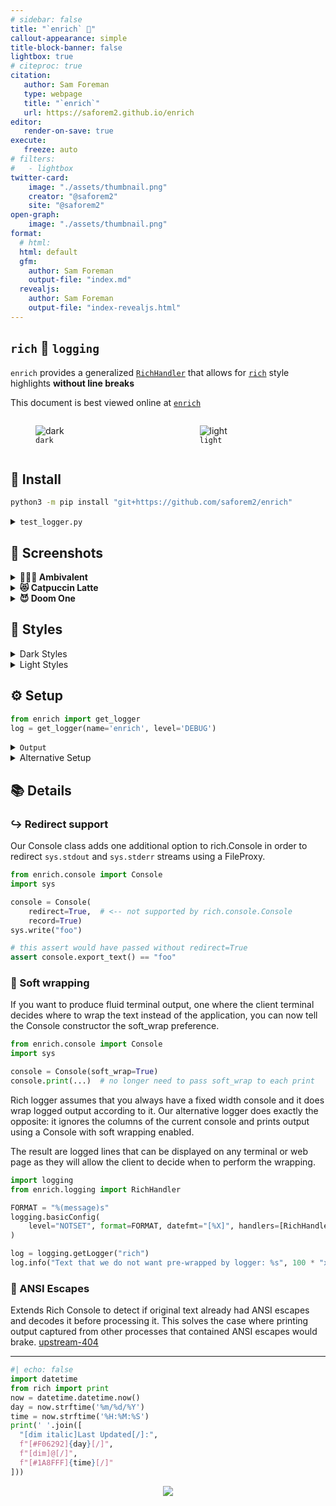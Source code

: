 ```yaml
---
# sidebar: false
title: "`enrich` 💸"
callout-appearance: simple
title-block-banner: false
lightbox: true
# citeproc: true
citation:
   author: Sam Foreman
   type: webpage
   title: "`enrich`"
   url: https://saforem2.github.io/enrich
editor:
   render-on-save: true
execute:
   freeze: auto
# filters:
#   - lightbox
twitter-card:
    image: "./assets/thumbnail.png"
    creator: "@saforem2"
    site: "@saforem2"
open-graph:
    image: "./assets/thumbnail.png"
format:
  # html:
  html: default
  gfm:
    author: Sam Foreman
    output-file: "index.md"
  revealjs:
    author: Sam Foreman
    output-file: "index-revealjs.html"
---
```


## `rich` 🤝 `logging`

`enrich` provides a generalized
[`RichHandler`](https://github.com/saforem2/enrich/blob/main/src/enrich/handler.py#L28) that allows
for [`rich`](https://github.com/Textualize/rich) style highlights **without line breaks**


::: {.callout-tip icon=false title='[💡 Tip]{style="color: var(--ansi-green);"}' collapse="false" style="text-align: left!important; width:100%; border: none!important; border-color: var(--dim-text)!important; background-color: var(--bg-transparent); opacity:100%; border-left: 2px solid var(--ansi-green)!important; border-radius: 0pt!important;"}

This document is best viewed online at [`enrich`](https://saforem2.github.io/enrich)

:::

<!-- ::: {layout="[[35, -5, 35]]" layout-valign="bottom" style="display: flex; text-align:center; align-items: flex-end;"} -->

:::: {.columns style="display:flex;"}

::: {.column width="35%"}
![`dark`](https://github.com/saforem2/enrich/blob/main/assets/dark.png?raw=true){#fig-dark .stretch}
:::

::: {.column width="35%"}
![`light`](https://github.com/saforem2/enrich/blob/main/assets/light.png?raw=true){#fig-light .stretch}
:::

::::

## 🧩 Install

```bash
python3 -m pip install "git+https://github.com/saforem2/enrich"
```

<details closed><summary><code>test_logger.py</code></summary>

```python
from enrich import get_logger
log = get_logger(name='test', level='DEBUG')
log.debug('debug')
log.info('info')
log.warning('warning')
log.error('error')
log.critical('critical')
```

<details closed><summary><code>Output</code>:</summary>

::: {.cell-output .cell-output-display style="font-family:monospace!important;"}
<pre style="white-space:pre;overflow-x:auto;line-height:normal;font-family:monospace;">
<span style="color:var(--ansi-black);">[</span><span style="color:var(--ansi-black-bright);">2024-01-28 </span><span style="color:var(--ansi-black-bright);">11:13:30</span><span style="color:var(--ansi-black);">]</span><span style="color:var(--ansi-black);">[</span><b><span style="color:var(--ansi-green);">DEBUG</span></b><span style="color:var(--ansi-black);">]</span><span style="color:var(--ansi-black);">[</span><i><span style="color:var(--ansi-cyan);">test_logger</span></i><span style="color:var(--ansi-green-bright)">:</span><span style="color:var(--ansi-black);">24</span><span style="color:var(--ansi-black);">]</span><b><span style="color:var(--ansi-yellow-bright);"> - </span></b>debug  
<span style="color:var(--ansi-black);">[</span><span style="color:var(--ansi-black-bright);">2024-01-28 </span><span style="color:var(--ansi-black-bright);">11:13:30</span><span style="color:var(--ansi-black);">]</span><span style="color:var(--ansi-black);">[</span><b><span style="color:var(--ansi-blue);">INFO</span></b><span style="color:var(--ansi-black);">]</span><span style="color:var(--ansi-black);">[</span><i><span style="color:var(--ansi-cyan);">test_logger</span></i><span style="color:var(--ansi-green-bright)">:</span><span style="color:var(--ansi-black);">25</span><span style="color:var(--ansi-black);">]</span><b><span style="color:var(--ansi-yellow-bright);"> - </span></b>info  
<span style="color:var(--ansi-black);">[</span><span style="color:var(--ansi-black-bright);">2024-01-28 </span><span style="color:var(--ansi-black-bright);">11:13:30</span><span style="color:var(--ansi-black);">]</span><span style="color:var(--ansi-black);">[</span><span style="color:var(--ansi-yellow);">WARNING</span><span style="color:var(--ansi-black);">]</span><span style="color:var(--ansi-black);">[</span><i><span style="color:var(--ansi-cyan);">test_logger</span></i><span style="color:var(--ansi-green-bright)">:</span><span style="color:var(--ansi-black);">26</span><span style="color:var(--ansi-black);">]</span><b><span style="color:var(--ansi-yellow-bright);"> - </span></b>warning  
<span style="color:var(--ansi-black);">[</span><span style="color:var(--ansi-black-bright);">2024-01-28 </span><span style="color:var(--ansi-black-bright);">11:13:30</span><span style="color:var(--ansi-black);">]</span><span style="color:var(--ansi-black);">[</span><b><span style="color:var(--ansi-red);">ERROR</span></b><span style="color:var(--ansi-black);">]</span><span style="color:var(--ansi-black);">[</span><i><span style="color:var(--ansi-cyan);">test_logger</span></i><span style="color:var(--ansi-green-bright)">:</span><span style="color:var(--ansi-black);">27</span><span style="color:var(--ansi-black);">]</span><b><span style="color:var(--ansi-yellow-bright);"> - </span></b>error  
<span style="color:var(--ansi-black);">[</span><span style="color:var(--ansi-black-bright)">2024-01-28 </span><span style="color:var(--ansi-black-bright)">11:13:30</span><span style="color:var(--ansi-black);">]</span><span style="color:var(--ansi-black);">[</span><b><span style="color:var(--black000); background-color: var(--ansi-red-bright);">CRITICAL</span></b><span style="color:var(--ansi-black);">]</span><span style="color:var(--ansi-black);">[</span><i><span style="color:var(--ansi-cyan);">test_logger</span></i><span style="color:var(--ansi-green-bright)">:</span><span style="color:var(--ansi-black);">28</span><span style="color:var(--ansi-black);">]</span><b><span style="color:var(--ansi-yellow-bright);"> - </span></b>critical
</pre>
:::

</details>

</details>

##  📸 Screenshots

<details><summary><b>🤷🏻‍♂️  Ambivalent</b></summary>

![ambivalent](https://github.com/saforem2/enrich/blob/main/assets/logs/amvbivalent.png?raw=true){.stretch}

![ambivalent-transparent](https://github.com/saforem2/enrich/blob/main/assets/logs/ambivalent-transparent.png?raw=true){.stretch}

</details>

<details><summary><b>😻 Catpuccin Latte</b></summary>

![catpuccin-latte](https://github.com/saforem2/enrich/blob/main/assets/logs/catpuccin-latte.png?raw=true){.stretch}
![catpuccin-latte-transparent](https://github.com/saforem2/enrich/blob/main/assets/logs/catpuccin-latte-transparent.png?raw=true){.stretch}

</details>

<details><summary><b>😈 Doom One</b></summary>

![doom-one](https://github.com/saforem2/enrich/blob/main/assets/logs/doom-one.png?raw=true){.stretch}
![doom-one-transparent](https://github.com/saforem2/enrich/blob/main/assets/logs/doom-one-transparent.png?raw=true){.stretch}

</details>

## 💅  Styles

<details closed><summary>Dark Styles</summary>

![dark-styles](./assets/styles-dark.png){#fig-dark-styles .stretch}

</details>

<details closed><summary>Light Styles</summary>

![light-styles](./assets/styles-light.png){#fig-light-styles .stretch}

</details>


</details>


<!-- <details closed><summary>Screenshot:</summary> -->
<!---->
<!-- ::: {#fig-test-logger} -->
<!---->
<!-- ![`test_logger.py`](./assets/test_logger.png){.stretch} -->
<!---->
<!-- ::: -->
<!---->
<!-- </details> -->

## ⚙️  Setup


```python
from enrich import get_logger
log = get_logger(name='enrich', level='DEBUG')
```

<details><summary><code>Output</code></summary>

```python
log.debug('debug')
log.info('info')
log.warning('warning')
log.error('error')
log.critical('critical')
[2024-01-28 11:04:50][DEBUG][ipython:1] - debug
[2024-01-28 11:04:50][INFO][ipython:2] - info
[2024-01-28 11:04:50][WARNING][ipython:3] - warning
[2024-01-28 11:04:50][ERROR][ipython:4] - error
[2024-01-28 11:04:50][CRITICAL][ipython:5] - critical
```

</details>

<details><summary>Alternative Setup</summary>

- `logging.config.dictConfig(...)`:

    ```python
    import yaml
    with Path('logconf.yaml').open('r') as stream:
        config = yaml.load(stream, Loader=yaml.FullLoader)
    log_config = logging.config.dictConfig(config)
    log = logging.getLogger(__name__)
    log.setLevel('INFO')
    ```

- Where `logconf.yaml`:

    ```yaml
    ---
    # logconf.yaml
    handlers:
      term:
        class: enrich.handler.RichHandler
        show_time: true
        show_level: true
        enable_link_path: false
        level: DEBUG
    root:
      handlers: [term]
    disable_existing_loggers: false
    ...
    ```

</details>

## 📚 Details

### ↪️  Redirect support

Our Console class adds one additional option to rich.Console in order to
redirect `sys.stdout` and `sys.stderr` streams using a FileProxy.

```python
from enrich.console import Console
import sys

console = Console(
    redirect=True,  # <-- not supported by rich.console.Console
    record=True)
sys.write("foo")

# this assert would have passed without redirect=True
assert console.export_text() == "foo"
```

### 🌯 Soft wrapping

If you want to produce fluid terminal output, one where the client terminal
decides where to wrap the text instead of the application, you can now
tell the Console constructor the soft_wrap preference.

```python
from enrich.console import Console
import sys

console = Console(soft_wrap=True)
console.print(...)  # no longer need to pass soft_wrap to each print
```

Rich logger assumes that you always have a fixed width console and it does
wrap logged output according to it. Our alternative logger does exactly the
opposite: it ignores the columns of the current console and prints output
using a Console with soft wrapping enabled.

The result are logged lines that can be displayed on any terminal or web
page as they will allow the client to decide when to perform the wrapping.

```python
import logging
from enrich.logging import RichHandler

FORMAT = "%(message)s"
logging.basicConfig(
    level="NOTSET", format=FORMAT, datefmt="[%X]", handlers=[RichHandler()]
)

log = logging.getLogger("rich")
log.info("Text that we do not want pre-wrapped by logger: %s", 100 * "x")
```

### 💾 ANSI Escapes

Extends Rich Console to detect if original text already had ANSI escapes and
decodes it before processing it. This solves the case where printing
output captured from other processes that contained ANSI escapes would brake.
[upstream-404](https://github.com/willmcgugan/rich/discussions/404)

</details>

---

::: {.callout-tip icon=false title='[❤️‍🩹 Status]{style="color: var(--ansi-red);"}' collapse="false" style="text-align: left!important; width:100%; border: none!important; border-color: var(--dim-text)!important; background-color: var(--bg-transparent); opacity:100%; border-left: 2px solid var(--ansi-red)!important; border-radius: 0pt!important;"}
```python
#| echo: false
import datetime
from rich import print
now = datetime.datetime.now()
day = now.strftime('%m/%d/%Y')
time = now.strftime('%H:%M:%S')
print(' '.join([
  "[dim italic]Last Updated[/]:",
  f"[#F06292]{day}[/]",
  f"[dim]@[/]",
  f"[#1A8FFF]{time}[/]"
]))
```

<!-- [[![](https://hits.seeyoufarm.com/api/count/incr/badge.svg?url=https%3A%2F%2Fsaforem2.github.io&count_bg=%2300CCFF&title_bg=%23303030&icon=&icon_color=%23E7E7E7&title=hits&edge_flat=false)](https://hits.seeyoufarm.com)]{style="text-align:center;"} -->


<p align="center">
<a href="https://hits.seeyoufarm.com"><img align="center" src="https://hits.seeyoufarm.com/api/count/incr/badge.svg?url=https%3A%2F%2Fsamforeman.me&count_bg=%2300CCFF&title_bg=%23303030&icon=&icon_color=%23E7E7E7&title=hits&edge_flat=false"/></a>
</p>

:::

